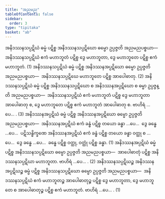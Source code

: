 ```yaml
---
title: "အညမည"
tableOfContents: false
sidebar:
  order: 3
type: "tipitaka"
basket: "ab"
---
```



<DynamicBreadcrumb />

<Division number="12">

<Paragraph number="2965">
အနိဒဿနသပ္ပဋိဃံ ဓမ္မံ ပဋိစ္စ အနိဒဿနသပ္ပဋိဃော ဓမ္မော ဥပ္ပဇ္ဇတိ အညမညပစ္စယာ—  အနိဒဿနသပ္ပဋိဃံ ဧကံ မဟာဘူတံ ပဋိစ္စ ဒွေ မဟာဘူတာ, ဒွေ မဟာဘူတေ ပဋိစ္စ ဧကံ မဟာဘူတံ. (1)
</Paragraph>

<Paragraph number="2966">
အနိဒဿနသပ္ပဋိဃံ ဓမ္မံ ပဋိစ္စ အနိဒဿနအပ္ပဋိဃော ဓမ္မော ဥပ္ပဇ္ဇတိ အညမညပစ္စယာ—  အနိဒဿနသပ္ပဋိဃေ မဟာဘူတေ ပဋိစ္စ အာပေါဓာတု. (2)
</Paragraph>

<Paragraph number="2967">
အနိဒဿနသပ္ပဋိဃံ ဓမ္မံ ပဋိစ္စ အနိဒဿနသပ္ပဋိဃော စ အနိဒဿနအပ္ပဋိဃော စ ဓမ္မာ ဥပ္ပဇ္ဇန္တိ အညမညပစ္စယာ—  အနိဒဿနသပ္ပဋိဃံ ဧကံ မဟာဘူတံ ပဋိစ္စ ဒွေ မဟာဘူတာ အာပေါဓာတု စ, ဒွေ မဟာဘူတေ ပဋိစ္စ ဧကံ မဟာဘူတံ အာပေါဓာတု စ. ဗာဟိရံ …ပေ… . (3)
</Paragraph>

</Division>
<Division number="13">

<Paragraph number="2968">
အနိဒဿနအပ္ပဋိဃံ ဓမ္မံ ပဋိစ္စ အနိဒဿနအပ္ပဋိဃော ဓမ္မော ဥပ္ပဇ္ဇတိ အညမညပစ္စယာ—  အနိဒဿနအပ္ပဋိဃံ ဧကံ ခန္ဓံ ပဋိစ္စ တယော ခန္ဓာ …ပေ…  ဒွေ ခန္ဓေ …ပေ…  ပဋိသန္ဓိက္ခဏေ အနိဒဿနအပ္ပဋိဃံ ဧကံ ခန္ဓံ ပဋိစ္စ တယော ခန္ဓာ ဝတ္ထု စ …ပေ…  ဒွေ ခန္ဓေ …ပေ…  ခန္ဓေ ပဋိစ္စ ဝတ္ထု, ဝတ္ထုံ ပဋိစ္စ ခန္ဓာ. (1)
</Paragraph>

<Paragraph number="2969">
အနိဒဿနအပ္ပဋိဃံ ဓမ္မံ ပဋိစ္စ အနိဒဿနသပ္ပဋိဃော ဓမ္မော ဥပ္ပဇ္ဇတိ အညမညပစ္စယာ—  အာပေါဓာတုံ ပဋိစ္စ အနိဒဿနသပ္ပဋိဃာ မဟာဘူတာ. ဗာဟိရံ …ပေ… . (2)
</Paragraph>

</Division>
<Division number="14">

<Paragraph number="2970">
အနိဒဿနသပ္ပဋိဃဉ္စ အနိဒဿနအပ္ပဋိဃဉ္စ ဓမ္မံ ပဋိစ္စ အနိဒဿနသပ္ပဋိဃော ဓမ္မော ဥပ္ပဇ္ဇတိ အညမညပစ္စယာ—  အနိဒဿနသပ္ပဋိဃံ ဧကံ မဟာဘူတဉ္စ အာပေါဓာတုဉ္စ ပဋိစ္စ ဒွေ မဟာဘူတာ, ဒွေ မဟာဘူတေ စ အာပေါဓာတုဉ္စ ပဋိစ္စ ဧကံ မဟာဘူတံ. ဗာဟိရံ …ပေ… . (1)
</Paragraph>
</Division>